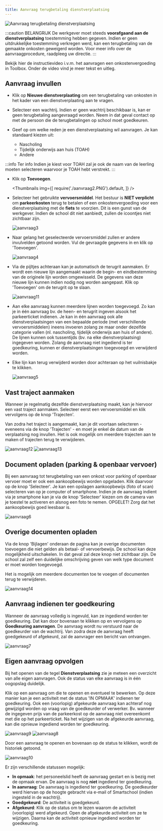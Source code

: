 ```yaml
---
title: Aanvraag terugbetaling dienstverplaatsing
---
```


![Aanvraag terugbetaling dienstverplaatsing](./aanvraag1.png)

:::caution BELANGRIJK
De werkgever moet steeds **voorafgaand aan de dienstverplaatsing** toestemming hebben gegeven. Indien er geen uitdrukkelijke toestemming verkregen werd, kan een terugbetaling van de gemaakte onkosten geweigerd worden. Voor meer info over de aanvraagprocedure, raadpleeg uw directie. 
:::

Bekijk hier de instructievideo i.v.m. het aanvragen een onkostenvergoeding in Toolbox. Onder de video vind je meer tekst en uitleg.

<Youtube url="https://www.youtube.com/embed/cC_gFFHqKAk"/>

## Aanvraag invullen

- Klik op **Nieuwe dienstverplaating** om een terugbetaling van onkosten in het kader van een dienstverplaating aan te vragen.

- Selecteer een wachtrij. Indien er geen wachtrij beschikbaar is, kan er geen terugbetaling aangevraagd worden. Neem in dat geval contact op met de persoon die de terugbetalingen op school moet goedkeuren. 

- Geef op om welke reden je een dienstverplaatsing wil aanvragen. Je kan standaard kiezen uit:
    - Nascholing
    - Tijdelijk onderwijs aan huis (TOAH)
    - Andere
    
:::info Ter info
Indien je kiest voor TOAH zal je ook de naam van de leerling moeten selecteren waarvoor je TOAH hebt verstrekt. 
:::

- Klik op **Toevoegen**.

    <Thumbnails img={[
    require('./aanvraag2.PNG').default, 
    ]} />

- Selecteer het gebruikte **vervoersmiddel**. Het bestuur is **NIET verplicht** om **parkeerkosten** terug te betalen of een onkostenvergoeding voor een dienstverplaatsing met de **fiets** te voorzien. Dit is een gunst van de werkgever. Indien de school dit niet aanbiedt, zullen de icoontjes <LegacyAction img="onkosten.PNG"/> niet zichtbaar zijn.

   ![aanvraag3](./aanvraag3.PNG)

- Naar gelang het geselecteerde vervoersmiddel zullen er andere invulvelden getoond worden. Vul de gevraagde gegevens in en klik op 'Toevoegen'.

    ![aanvraag4](./aanvraag4.PNG)

- Via de pijltjes achteraan kan je automatisch de terugrit aanmaken. Er wordt een nieuwe lijn aangemaakt waarin de begin- en eindbestemming van de originele lijn worden omgewisseld. De gegevens van deze nieuwe lijn kunnen indien nodig nog worden aangepast. Klik op 'Toevoegen' om de terugrit op te slaan. 
    
    ![aanvraag11](./aanvraag11.png)

- Aan elke aanvraag kunnen meerdere lijnen worden toegevoegd. Zo kan je in één aanvraag bv. de heen- en terugrit ingeven alsook het parkeerticket indienen. Je kan in één aanvraag ook alle dienstverplaatsingen van een bepaalde periode (met verschillende vervoersmiddelen) ineens invoeren zolang ze maar onder dezelfde categorie vallen (nl. nascholing, tijdelijk onderwijs aan huis of andere). De lijnen kunnen ook tussentijds (bv. na elke dienstverplaatsing) ingegeven worden. Zolang de aanvraag niet ingediend is ter goedkeuring, kunnen er dienstverplaatsingen toegevoegd en verwijderd worden. 
- Elke lijn kan terug verwijderd worden door achteraan op het vuilnisbakje te klikken. 

    ![aanvraag5](./aanvraag5.PNG)

## Vast traject aanmaken

Wanneer je regelmatig dezelfde dienstverplaatsing maakt, kan je hiervoor een vast traject aanmaken. Selecteer eerst een vervoersmiddel en klik vervolgens op de knop 'Trajecten'. 

Van zodra het traject is aangemaakt, kan je dit voortaan selecteren - eveneens via de knop 'Trajecten' - en moet je enkel de datum van de verplaatsing nog invullen. Het is ook mogelijk om meerdere trajecten aan te maken of trajecten terug te verwijderen.  

![aanvraag12](./aanvraag12.png)
![aanvraag13](./aanvraag13.PNG)

## Document opladen (parking & openbaar vervoer)
Bij een aanvraag tot terugbetaling van een onkost voor parking of openbaar vervoer moet er ook een aankoopbewijs worden opgeladen. Klik daarvoor op de knop 'Selecteer'. Je kan een opslagen aankoopbewijs (foto of scan) selecteren van op je computer of smartphone. Indien je de aanvraag indient via je smartphone kan je via de knop 'Selecteer' kiezen om de camera van je toestel te activeren en alsnog een foto te nemen. OPGELET! Zorg dat het aankoopbewijs goed leesbaar is.

![aanvraag6](./aanvraag6.png)

## Overige documenten opladen

Via de knop 'Bijlagen' onderaan de pagina kan je overige documenten toevoegen die niet gelden als betaal- of vervoerbewijs. De school kan deze mogelijkheid uitschakelen. In dat geval zal deze knop niet zichtbaar zijn. De school zal zelf een duidelijke omschrijving geven van welk type document er moet worden toegevoegd. 

Het is mogelijk om meerdere documenten toe te voegen of documenten terug te verwijderen. 

![aanvraag14](./aanvraag14.png)

## Aanvraag indienen ter goedkeuring

Wanneer de aanvraag volledig is ingevuld, kan ze ingediend worden ter goedkeuring. Dat kan door bovenaan te klikken op <LegacyAction img="beheer.PNG"/> en vervolgens op **Goedkeuring aanvragen**. De aanvraag wordt nu verstuurd naar de goedkeurder van de wachtrij. Van zodra deze de aanvraag heeft goedgekeurd of afgekeurd, zal de aanvrager een bericht van ontvangen.   

![aanvraag7](./aanvraag7.png)

## Eigen aanvraag opvolgen
Bij het openen van de tegel **Dienstverplaatsing** zie je meteen een overzicht van alle eigen aanvragen. Ook de status van elke aanvraag is in één oogopslag duidelijk. 

Klik op een aanvraag om die te openen en eventueel te bewerken. Op deze manier kan je een activiteit met de status 'IN OPMAAK' indienen ter goedkeuring. Ook een (voorlopig) afgekeurde aanvraag kan achteraf nog gewijzigd worden op vraag van de goedkeurder of verwerker. Bv. wanneer de ingegeven prijs van de parkeerkost op de aanvraag niet overeenkomt met die op het parkeerticket. Na het wijzigen van de afgekeurde aanvraag, kan die opnieuw ingediend worden ter goedkeuring.

![aanvraag9](./aanvraag9.PNG)
![aanvraag8](./aanvraag8.PNG)

Door een aanvraag te openen en bovenaan op de status te klikken, wordt de historiek getoond. 

![aanvraag10](./aanvraag10.png)

Er zijn verschillende statussen mogelijk:
- **In opmaak**: het personeelslid heeft de aanvraag gestart en is bezig met de opmaak ervan. De aanvraag is nog **niet** ingediend ter goedkeuring.
- **In aanvraag**: De aanvraag is ingediend ter goedkeuring. De goedkeurder werd hiervan op de hoogte gebracht via e-mail of Smartschool (indien ingesteld in de wachtrij). 
- **Goedgekeurd**: De activiteit is goedgekeurd. 
- **Afgekeurd**: Klik op de status om te lezen waarom de activiteit (voorlopig) werd afgekeurd. Open de afgekeurde activiteit om ze te wijzigen. Daarna kan de activiteit opnieuw ingediend worden ter goedkeuring. 